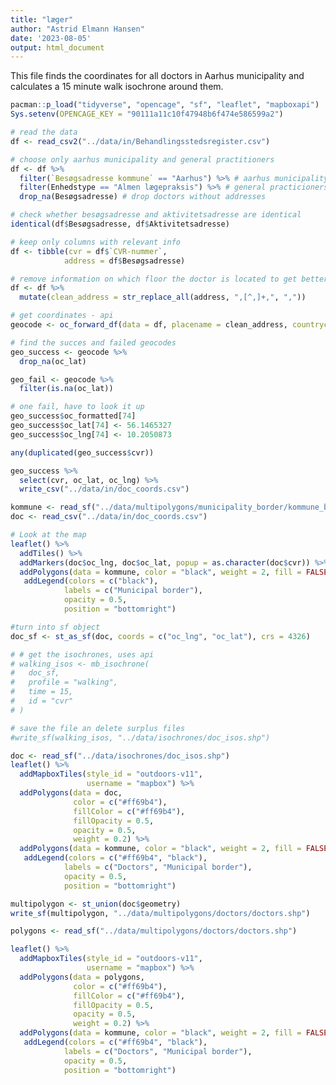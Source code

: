 ```yaml
---
title: "læger"
author: "Astrid Elmann Hansen"
date: '2023-08-05'
output: html_document
---
```


This file finds the coordinates for all doctors in Aarhus municipality and calculates a 15 minute walk isochrone around them.

```r
pacman::p_load("tidyverse", "opencage", "sf", "leaflet", "mapboxapi")
Sys.setenv(OPENCAGE_KEY = "90111a11c10f47948b6f474e586599a2")
```

```r
# read the data
df <- read_csv2("../data/in/Behandlingsstedsregister.csv")
```

```r
# choose only aarhus municipality and general practitioners 
df <- df %>% 
  filter(`Besøgsadresse kommune` == "Aarhus") %>% # aarhus municipality
  filter(Enhedstype == "Almen lægepraksis") %>% # general practicioners
  drop_na(Besøgsadresse) # drop doctors without addresses
```

```r
# check whether besøgsadresse and aktivitetsadresse are identical
identical(df$Besøgsadresse, df$Aktivitetsadresse)
```

```r
# keep only columns with relevant info
df <- tibble(cvr = df$`CVR-nummer`,
            address = df$Besøgsadresse)
```

```r
# remove information on which floor the doctor is located to get better geocoding
df <- df %>%
  mutate(clean_address = str_replace_all(address, ",[^,]+,", ","))
```

```r
# get coordinates - api
geocode <- oc_forward_df(data = df, placename = clean_address, countrycode = "DK", language = "da")
```

```r
# find the succes and failed geocodes
geo_success <- geocode %>% 
  drop_na(oc_lat)

geo_fail <- geocode %>% 
  filter(is.na(oc_lat))
```

```r
# one fail, have to look it up
geo_success$oc_formatted[74]
geo_success$oc_lat[74] <- 56.1465327
geo_success$oc_lng[74] <- 10.2050873

any(duplicated(geo_success$cvr))

geo_success %>% 
  select(cvr, oc_lat, oc_lng) %>% 
  write_csv("../data/in/doc_coords.csv")
```

```r
kommune <- read_sf("../data/multipolygons/municipality_border/kommune_border.shp")
doc <- read_csv("../data/in/doc_coords.csv")

# Look at the map
leaflet() %>% 
  addTiles() %>% 
  addMarkers(doc$oc_lng, doc$oc_lat, popup = as.character(doc$cvr)) %>% 
  addPolygons(data = kommune, color = "black", weight = 2, fill = FALSE)%>% 
   addLegend(colors = c("black"),
            labels = c("Municipal border"),
            opacity = 0.5,
            position = "bottomright")

```

```r
#turn into sf object
doc_sf <- st_as_sf(doc, coords = c("oc_lng", "oc_lat"), crs = 4326)
```

```r
# # get the isochrones, uses api
# walking_isos <- mb_isochrone(
#   doc_sf,
#   profile = "walking",
#   time = 15,
#   id = "cvr"
# )
```

```r
# save the file an delete surplus files
#write_sf(walking_isos, "../data/isochrones/doc_isos.shp")
```

```r
doc <- read_sf("../data/isochrones/doc_isos.shp")
leaflet() %>%
  addMapboxTiles(style_id = "outdoors-v11",
                 username = "mapbox") %>%
  addPolygons(data = doc, 
              color = c("#ff69b4"),
              fillColor = c("#ff69b4"),
              fillOpacity = 0.5, 
              opacity = 0.5, 
              weight = 0.2) %>% 
  addPolygons(data = kommune, color = "black", weight = 2, fill = FALSE)%>% 
   addLegend(colors = c("#ff69b4", "black"),
            labels = c("Doctors", "Municipal border"),
            opacity = 0.5,
            position = "bottomright")
```

```r
multipolygon <- st_union(doc$geometry)
write_sf(multipolygon, "../data/multipolygons/doctors/doctors.shp")
```

```r
polygons <- read_sf("../data/multipolygons/doctors/doctors.shp")

leaflet() %>%
  addMapboxTiles(style_id = "outdoors-v11",
                 username = "mapbox") %>%
  addPolygons(data = polygons, 
              color = c("#ff69b4"),
              fillColor = c("#ff69b4"),
              fillOpacity = 0.5, 
              opacity = 0.5, 
              weight = 0.2) %>% 
  addPolygons(data = kommune, color = "black", weight = 2, fill = FALSE) %>% 
   addLegend(colors = c("#ff69b4", "black"),
            labels = c("Doctors", "Municipal border"),
            opacity = 0.5,
            position = "bottomright")
```


